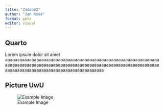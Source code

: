 ```yaml
---
title: "Zaddom2"
author: "Jan Rosa"
format: pptx
editor: visual
---
```


## Quarto

Lorem ipsum dolor sit amet aaaaaaaaaaaaaaaaaaaaaaaaaaaaaaaaaaaaaaaaaaaaaaaaaaaaaaaaaaaaaaaaaaaaaaaaaaaaaaaaaaaaaaaaaaaaaaaaaaaaaaaaaaaaaaaaaaaaaaaaaaaaaaaaaaaaaaaaaaaaaaaaaaaaaaaaaaaaaaaaaaaaaaaaa

## Picture UwU

![Example Image](https://upload.wikimedia.org/wikipedia/commons/3/35/Ggplot2_Violin_Plot.png)

